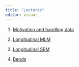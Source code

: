```yaml
---
title: "Lectures"
editor: visual
---
```


1.  [Motivation and handling data](intro-1.qmd)

2.  [Longitudinal MLM](mlm-2.qmd)

3.  [Longitudinal SEM](sem-3.qmd)

4.  [Bends](bends-4.qmd)

